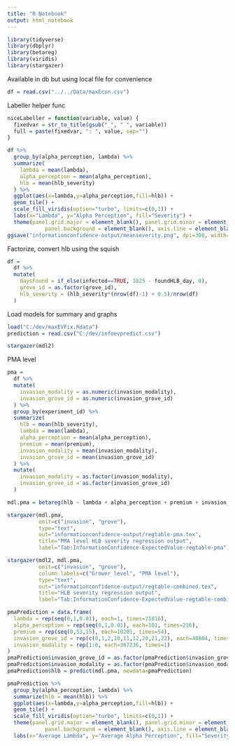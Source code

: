 ```yaml
---
title: "R Notebook"
output: html_notebook
---
```


```r
library(tidyverse)
library(dbplyr)
library(betareg)
library(viridis)
library(stargazer)
```
Available in db but using local file for convenience
```r
df = read.csv("../../Data/maxEcon.csv")
```

Labeller helper func
```r
niceLabeller = function(variable, value) {
  fixedvar = str_to_title(gsub("_", " ", variable))
  full = paste(fixedvar, ": ", value, sep="")
}

```

```r
df %>%
  group_by(alpha_perception, lambda) %>%
  summarize(
    lambda = mean(lambda),
    alpha_perception = mean(alpha_perception),
    hlb = mean(hlb_severity)
  ) %>%
  ggplot(aes(x=lambda,y=alpha_perception,fill=hlb)) +
  geom_tile() +
  scale_fill_viridis(option="turbo", limits=c(0,1)) +
  labs(x="Lambda", y="Alpha Perception", fill="Severity") +
  theme(panel.grid.major = element_blank(), panel.grid.minor = element_blank(),
            panel.background = element_blank(), axis.line = element_blank())
ggsave("informationconfidence-output/meanseverity.png", dpi=300, width=7, height=5)
```
Factorize, convert hlb using the squish
```r
df =
  df %>%
  mutate(
    daysFound = if_else(infected==TRUE, 1825 - foundHLB_day, 0),
    grove_id = as.factor(grove_id),
    hlb_severity = (hlb_severity*(nrow(df)-1) + 0.5)/nrow(df)
  )

```

Load models for summary and graphs

```r
load("C:/dev/maxEVFix.Rdata")
prediction = read.csv("C:/dev/infoevpredict.csv")
```

```r
stargazer(mdl2)
```


PMA level
```r
pma = 
  df %>%
  mutate(
    invasion_modality = as.numeric(invasion_modality),
    invasion_grove_id = as.numeric(invasion_grove_id)
  ) %>%
  group_by(experiment_id) %>%
  summarize(
    hlb = mean(hlb_severity),
    lambda = mean(lambda),
    alpha_perception = mean(alpha_perception),
    premium = mean(premium),
    invasion_modality = mean(invasion_modality),
    invasion_grove_id = mean(invasion_grove_id)
  ) %>%
  mutate(
    invasion_modality = as.factor(invasion_modality),
    invasion_grove_id = as.factor(invasion_grove_id)
  )

```


```r
mdl.pma = betareg(hlb ~ lambda + alpha_perception + premium + invasion_modality*invasion_grove_id, data=pma)
```

```r
stargazer(mdl.pma, 
          omit=c("invasion", "grove"), 
          type="text",
          out="informationconfidence-output/regtable-pma.tex",
          title="PMA level HLB severity regression output",
          label="Tab:InformationConfidence-ExpectedValue-regtable-pma")
```

```r
stargazer(mdl2, mdl.pma, 
          omit=c("invasion", "grove"), 
          column.labels=c("Grower level", "PMA level"),
          type="text",
          out="informationconfidence-output/regtable-combined.tex",
          title="HLB severity regression output",
          label="Tab:InformationConfidence-ExpectedValue-regtable-combined")

```



```r
pmaPrediction = data.frame(
  lambda = rep(seq(0,1,0.01), each=1, times=21816),
  alpha_perception = rep(seq(0,1,0.01), each=101, times=216),
  premium = rep(seq(0,53,15), each=10201, times=54),
  invasion_grove_id = rep(c(0,1,2,10,11,12,20,21,22), each=40804, times=6),
  invasion_modality = rep(1:6, each=367236, times=1)
)
pmaPrediction$invasion_grove_id = as.factor(pmaPrediction$invasion_grove_id)
pmaPrediction$invasion_modality = as.factor(pmaPrediction$invasion_modality)
pmaPrediction$hlb = predict(mdl.pma, newdata=pmaPrediction)
```

```r
pmaPrediction %>%
  group_by(alpha_perception, lambda) %>%
  summarize(hlb = mean(hlb)) %>%
  ggplot(aes(x=lambda,y=alpha_perception,fill=hlb)) +
  geom_tile() +
  scale_fill_viridis(option="turbo", limits=c(0,1)) +
  theme(panel.grid.major = element_blank(), panel.grid.minor = element_blank(),
            panel.background = element_blank(), axis.line = element_blank()) +
  labs(x="Average Lambda", y="Average Alpha Perception", fill="Severity", title="Predicted PMA-level severity by Alpha Perception, Lambda")
```














